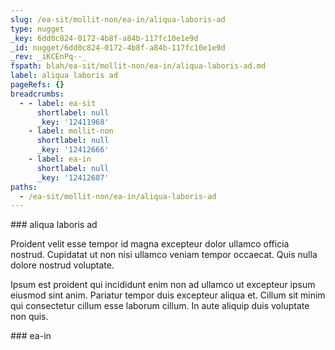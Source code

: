 ```yaml
---
slug: /ea-sit/mollit-non/ea-in/aliqua-laboris-ad
type: nugget
_key: 6dd0c824-0172-4b8f-a84b-117fc10e1e9d
_id: nugget/6dd0c824-0172-4b8f-a84b-117fc10e1e9d
_rev: _iKCEnPq--_
fspath: blah/ea-sit/mollit-non/ea-in/aliqua-laboris-ad.md
label: aliqua laboris ad
pageRefs: {}
breadcrumbs:
  - - label: ea-sit
      shortlabel: null
      _key: '12411968'
    - label: mollit-non
      shortlabel: null
      _key: '12412666'
    - label: ea-in
      shortlabel: null
      _key: '12412687'
paths:
  - /ea-sit/mollit-non/ea-in/aliqua-laboris-ad
---
```


<NuggetArea>
<Nugget slug="/ea-sit/mollit-non/ea-in/aliqua-laboris-ad" type="nugget" _key="6dd0c824-0172-4b8f-a84b-117fc10e1e9d" _id="nugget/6dd0c824-0172-4b8f-a84b-117fc10e1e9d" _rev="_iKCEnPq--_" fspath="blah/ea-sit/mollit-non/ea-in/aliqua-laboris-ad.md" label="aliqua laboris ad" paths="/ea-sit/mollit-non/ea-in/aliqua-laboris-ad">
<NuggetBody>
### aliqua laboris ad

Proident velit esse tempor id magna excepteur dolor ullamco officia nostrud. Cupidatat ut non nisi ullamco veniam tempor occaecat. Quis nulla dolore nostrud voluptate.

Ipsum est proident qui incididunt enim non ad ullamco ut excepteur ipsum eiusmod sint anim. Pariatur tempor duis excepteur aliqua et. Cillum sit minim qui consectetur cillum esse laborum cillum. In aute aliquip duis voluptate non quis.

</NuggetBody>
<Breadcrumbs>
<Crumbs>
<Crumb _key="12411968" label="ea-sit" /><Crumb _key="12412666" label="mollit-non" /><Crumb _key="12412687" label="ea-in" />
</Crumbs>
</Breadcrumbs>
</Nugget>

<NuggetsInbound>
</NuggetsInbound>
<NuggetsOutbound>
</NuggetsOutbound>
</NuggetArea>
<PassagesInbound>
<Passage direction="inbound" type="passage" _key="12412687" _id="passage/12412687" _rev="_iKCEnPq---" label="ea-in" passage="ea-in" fspath="blah/ea-sit/mollit-non/ea-in" paths="/ea-sit/mollit-non/ea-in" slug="/ea-sit/mollit-non/ea-in">
<NuggetBody>
### ea-in

</NuggetBody>
<Breadcrumbs>
<Crumbs>
<Crumb _key="12411968" label="ea-sit" /><Crumb _key="12412666" label="mollit-non" />
</Crumbs>
</Breadcrumbs>
</Passage>

</PassagesInbound>
<PassagesOutbound>
</PassagesOutbound>